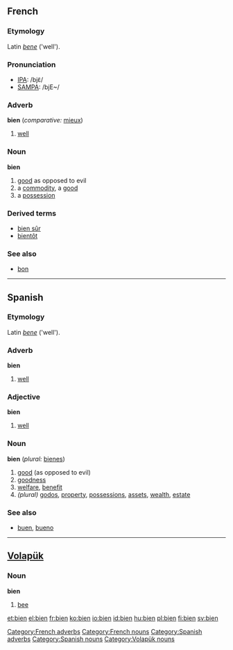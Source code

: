 {{see|biển}}
==French==
[[Category:French adverbs]]
[[Category:French nouns]]
===Etymology===
Latin ''[[bene]]'' ('well').

===Pronunciation===
*[[w:IPA|IPA]]: /bjɛ̃/
*[[w:SAMPA|SAMPA]]: /bjE~/

===Adverb===
'''bien''' (''comparative:'' [[mieux]])

# [[well]]

===Noun===
'''bien''' {{m}}

# [[good]] as opposed to evil
# a [[commodity]], a [[good]]
# a [[possession]]

===Derived terms===
*[[bien sûr]]
*[[bientôt]]

===See also===
*[[bon]]

----
==Spanish==
[[Category:Spanish adverbs]]
[[Category:Spanish nouns]]
===Etymology===
Latin ''[[bene]]'' ('well').

===Adverb===
'''bien'''

# [[well]]

===Adjective===
'''bien'''

# [[well]]

===Noun===
'''bien''' {{m}} (''plural:'' [[bienes]])

#[[good]] (as opposed to evil)
#[[goodness]]
#[[welfare]], [[benefit]]
#''(plural)'' [[godos]], [[property]], [[possessions]], [[assets]], [[wealth]], [[estate]]

===See also===
*[[buen]], [[bueno]]

----

==[[Volapük]]== 
[[Category:Volapük nouns]]
===Noun=== 
'''bien'''

# [[bee]]

[[et:bien]]
[[el:bien]]
[[fr:bien]]
[[ko:bien]]
[[io:bien]]
[[id:bien]]
[[hu:bien]]
[[pl:bien]]
[[fi:bien]]
[[sv:bien]]